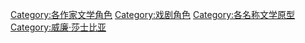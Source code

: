 [[Category:各作家文学角色|Category:各作家文学角色]]
[[Category:戏剧角色|Category:戏剧角色]]
[[Category:各名称文学原型|Category:各名称文学原型]]
[[Category:威廉·莎士比亚|Category:威廉·莎士比亚]]